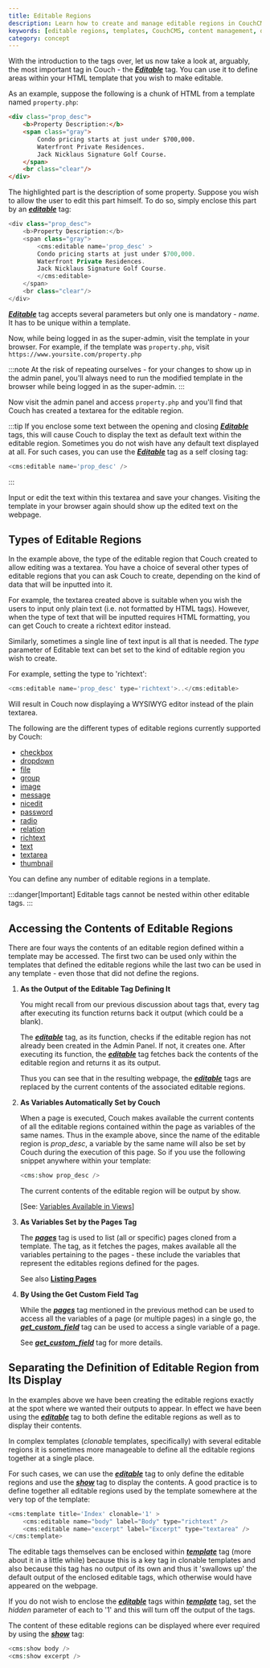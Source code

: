 ```yaml
---
title: Editable Regions
description: Learn how to create and manage editable regions in CouchCMS templates
keywords: [editable regions, templates, CouchCMS, content management, dynamic content]
category: concept
---
```



With the introduction to the tags over, let us now take a look at, arguably, the most important tag in Couch - the [__*Editable*__](../../tags-reference/editable.html) tag.
You can use it to define areas within your HTML template that you wish to make editable.

As an example, suppose the following is a chunk of HTML from a template named `property.php`:

```html title="property.php"
<div class="prop_desc">
    <b>Property Description:</b>
    <span class="gray">
        Condo pricing starts at just under $700,000.
        Waterfront Private Residences.
        Jack Nicklaus Signature Golf Course.
    </span>
    <br class="clear"/>
</div>
```

The highlighted part is the description of some property. Suppose you wish to allow the user to edit this part himself.
To do so, simply enclose this part by an [__*editable*__](../../tags-reference/editable/) tag:

```php title="property.php"
<div class="prop_desc">
    <b>Property Description:</b>
    <span class="gray">
        <cms:editable name='prop_desc' >
        Condo pricing starts at just under $700,000.
        Waterfront Private Residences.
        Jack Nicklaus Signature Golf Course.
        </cms:editable>
    </span>
    <br class="clear"/>
</div>
```

[__*Editable*__](../../tags-reference/editable/) tag accepts several parameters but only one is mandatory - _name_. It has to be unique within a template.

Now, while being logged in as the super-admin, visit the template in your browser.
For example, if the template was `property.php`, visit `https://www.yoursite.com/property.php`

:::note
At the risk of repeating ourselves - for your changes to show up in the admin panel, you'll always need to run the modified template in the browser while being logged in as the super-admin.
:::

Now visit the admin panel and access `property.php` and you'll find that Couch has created a textarea for the editable region.

:::tip
If you enclose some text between the opening and closing [__*Editable*__](../../tags-reference/editable/) tags, this will cause Couch to display the text as default text within the editable region. Sometimes you do not wish have any default text displayed at all. For such cases, you can use the [__*Editable*__](../../tags-reference/editable/) tag as a self closing tag:

```php
<cms:editable name='prop_desc' />
```
:::

Input or edit the text within this textarea and save your changes.
Visiting the template in your browser again should show up the edited text on the webpage.

## Types of Editable Regions

In the example above, the type of the editable region that Couch created to allow editing was a textarea.
You have a choice of several other types of editable regions that you can ask Couch to create, depending on the kind of data that will be inputted into it.

For example, the textarea created above is suitable when you wish the users to input only plain text (i.e. not formatted by HTML tags). However, when the type of text that will be inputted requires HTML formatting, you can get Couch to create a richtext editor instead.

Similarly, sometimes a single line of text input is all that is needed.
The _type_ parameter of Editable text can bet set to the kind of editable region you wish to create.

For example, setting the type to 'richtext':

```php
<cms:editable name='prop_desc' type='richtext'>..</cms:editable>
```

Will result in Couch now displaying a WYSIWYG editor instead of the plain textarea.

The following are the different types of editable regions currently supported by Couch:

- [checkbox](../../tags-reference/editable/checkbox.html)
- [dropdown](../../tags-reference/editable/dropdown.html)
- [file](../../tags-reference/editable/file.html)
- [group](../../tags-reference/editable/group.html)
- [image](../../tags-reference/editable/image.html)
- [message](../../tags-reference/editable/message.html)
- [nicedit](../../tags-reference/editable/nicedit.html)
- [password](../../tags-reference/editable/password.html)
- [radio](../../tags-reference/editable/radio.html)
- [relation](../../tags-reference/editable/relation.html)
- [richtext](../../tags-reference/editable/richtext.html)
- [text](../../tags-reference/editable/text.html)
- [textarea](../../tags-reference/editable/textarea.html)
- [thumbnail](../../tags-reference/editable/thumbnail.html)

You can define any number of editable regions in a template.

:::danger[Important]
Editable tags cannot be nested within other editable tags.
:::

## Accessing the Contents of Editable Regions

There are four ways the contents of an editable region defined within a template may be accessed. The first two can be used only within the templates that defined the editable regions while the last two can be used in any template - even those that did not define the regions.

<Steps>

1. **As the Output of the Editable Tag Defining It**

    You might recall from our previous discussion about tags that, every tag after executing its function returns back it output (which could be a blank).

    The [__*editable*__](../../tags-reference/editable/) tag, as its function, checks if the editable region has not already been created in the Admin Panel. If not, it creates one. After executing its function, the [__*editable*__](../../tags-reference/editable/) tag fetches back the contents of the editable region and returns it as its output.

    Thus you can see that in the resulting webpage, the [__*editable*__](../../tags-reference/editable/) tags are replaced by the current contents of the associated editable regions.

2. **As Variables Automatically Set by Couch**

    When a page is executed, Couch makes available the current contents of all the editable regions contained within the page as variables of the same names.
    Thus in the example above, since the name of the editable region is *prop\_desc*, a variable by the same name will also be set by Couch during the execution of this page.
    So if you use the following snippet anywhere within your template:

    ```php
    <cms:show prop_desc />
    ```

    The current contents of the editable region will be output by show.

    \[See: [Variables Available in Views](../variables-in-views.html)\]

3. **As Variables Set by the Pages Tag**

    The [__*pages*__](../../tags-reference/pages.html) tag is used to list (all or specific) pages cloned from a template. The tag, as it fetches the pages, makes available all the variables pertaining to the pages - these include the variables that represent the editables regions defined for the pages.

    See also [**Listing Pages**](../listing-pages.html)

4. **By Using the Get Custom Field Tag**

    While the [__*pages*__](../../tags-reference/pages.html) tag mentioned in the previous method can be used to access all the variables of a page (or multiple pages) in a single go, the [__*get\_custom\_field*__](../../tags-reference/get_custom_field.html) tag can be used to access a single variable of a page.

    See [__*get_custom_field*__](../../tags-reference/get_custom_field.html) tag for more details.

</Steps>

## Separating the Definition of Editable Region from Its Display

In the examples above we have been creating the editable regions exactly at the spot where we wanted their outputs to appear. In effect we have been using the [__*editable*__](../../tags-reference/editable/) tag to both define the editable regions as well as to display their contents.

In complex templates (_clonable_ templates, specifically) with several editable regions it is sometimes more manageable to define all the editable regions together at a single place.

For such cases, we can use the [__*editable*__](../../tags-reference/editable/) tag to only define the editable regions and use the [__*show*__](../../tags-reference/show/) tag to display the contents.
A good practice is to define together all editable regions used by the template somewhere at the very top of the template:

```php title="index.php"
<cms:template title='Index' clonable='1' >
    <cms:editable name="body" label="Body" type="richtext" />
    <cms:editable name="excerpt" label="Excerpt" type="textarea" />
</cms:template>
```

The editable tags themselves can be enclosed within [__*template*__](../../tags-reference/template/) tag (more about it in a little while) because this is a key tag in clonable templates and also because this tag has no output of its own and thus it 'swallows up' the default output of the enclosed editable tags, which otherwise would have appeared on the webpage.

If you do not wish to enclose the [__*editable*__](../../tags-reference/editable/) tags within [__*template*__](../../tags-reference/template/) tag, set the _hidden_ parameter of each to '1' and this will turn off the output of the tags.

The content of these editable regions can be displayed where ever required by using the [__*show*__](../../tags-reference/show/) tag:

```php
<cms:show body />
<cms:show excerpt />
```

